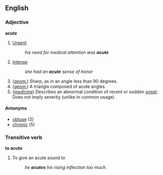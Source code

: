 ==English==
===Adjective===
'''acute'''

# [[Urgent]]
#:''his need for medical attention was '''acute'''''
# [[Intense]]
#:''she had an '''acute''' sense of honor''
# (''[[geometry|geom.]]'') Sharp, as in an angle less than 90 degrees.
# (''[[geometry|geom.]]'') A triangle composed of acute angles.
# (''[[medicine]]'') Describes an abnormal condition of recent or sudden [[onset]]. Does not imply severity (unlike in common usage).

====Antonyms====
*[[obtuse]] (3)
*[[chronic]] (5)

===Transitive verb===
'''to acute'''

#To give an acute sound to
#:''he '''acutes''' his rising inflection too much''.